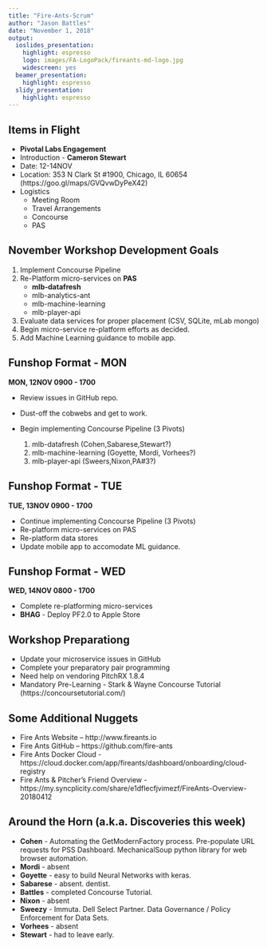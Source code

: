 ```yaml
---
title: "Fire-Ants-Scrum"
author: "Jason Battles"
date: "November 1, 2018"
output:
  ioslides_presentation:
    highlight: espresso
    logo: images/FA-LogoPack/fireants-md-logo.jpg
    widescreen: yes
  beamer_presentation:
    highlight: espresso
  slidy_presentation:
    highlight: espresso
---
```


## Items in Flight
* **Pivotal Labs Engagement**
* Introduction - **Cameron Stewart**
* Date: 12-14NOV
* Location: 353 N Clark St #1900, Chicago, IL 60654 (https://goo.gl/maps/GVQvwDyPeX42)
* Logistics
    - Meeting Room
    - Travel Arrangements
    - Concourse
    - PAS

## November Workshop Development Goals
1.  Implement Concourse Pipeline
2. Re-Platform micro-services on **PAS**
    - **mlb-datafresh**
    - mlb-analytics-ant  
    - mlb-machine-learning
    - mlb-player-api 
3. Evaluate data services for proper placement (CSV, SQLite, mLab mongo)
4. Begin micro-service re-platform efforts as decided. 
5. Add Machine Learning guidance to mobile app.
 
## Funshop Format - MON 
**MON, 12NOV 0900 - 1700**

* Review issues in GitHub repo.  
* Dust-off the cobwebs and get to work.  
* Begin implementing Concourse Pipeline (3 Pivots)

    1. mlb-datafresh (Cohen,Sabarese,Stewart?) 
    2. mlb-machine-learning (Goyette, Mordi, Vorhees?)
    3. mlb-player-api (Sweers,Nixon,PA#3?)

## Funshop Format - TUE 
**TUE, 13NOV 0900 - 1700**

* Continue implementing Concourse Pipeline (3 Pivots)
* Re-platform micro-services on PAS
* Re-platform data stores
* Update mobile app to accomodate ML guidance.   

## Funshop Format - WED 
**WED, 14NOV 0800 - 1700**  

* Complete re-platforming micro-services
* **BHAG** - Deploy PF2.0 to Apple Store

## Workshop Preparationg
* Update your microservice issues in GitHub
* Complete your preparatory pair programming
* Need help on vendoring PitchRX 1.8.4
* Mandatory Pre-Learning - Stark & Wayne Concourse Tutorial (https://concoursetutorial.com/)

## Some Additional Nuggets
* Fire Ants Website – http://www.fireants.io            
* Fire Ants GitHub – https://github.com/fire-ants
* Fire Ants Docker Cloud - https://cloud.docker.com/app/fireants/dashboard/onboarding/cloud-registry
* Fire Ants & Pitcher’s Friend Overview - https://my.syncplicity.com/share/e1dflecfjvimezf/FireAnts-Overview-20180412  

    
## Around the Horn (a.k.a. Discoveries this week)

* **Cohen** - Automating the GetModernFactory process. Pre-populate URL requests for PSS Dashboard. MechanicalSoup python library for web browser automation.
* **Mordi** - absent
* **Goyette** - easy to build Neural Networks with keras.  
* **Sabarese** - absent. dentist.
* **Battles** - completed Concourse Tutorial.
* **Nixon** - absent
* **Sweezy** - Immuta.  Dell Select Partner. Data Governance / Policy Enforcement for Data Sets. 
* **Vorhees** - absent
* **Stewart** - had to leave early.

                  

                                
